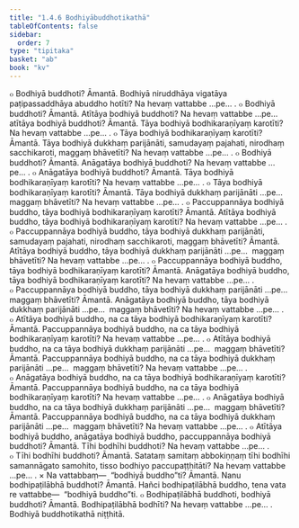```yaml
---
title: "1.4.6 Bodhiyābuddhotikathā"
tableOfContents: false
sidebar:
  order: 7
type: "tipitaka"
basket: "ab"
book: "kv"
---
```



<DynamicBreadcrumb />

<Division number="398" book="kv">

<Paragraph number="1363" book="kv">
๐ Bodhiyā buddhoti? Āmantā. Bodhiyā niruddhāya vigatāya paṭipassaddhāya abuddho hotīti? Na hevaṃ vattabbe …pe… .
</Paragraph>

<Paragraph number="1364" book="kv">
๐ Bodhiyā buddhoti? Āmantā. Atītāya bodhiyā buddhoti? Na hevaṃ vattabbe …pe…  atītāya bodhiyā buddhoti? Āmantā. Tāya bodhiyā bodhikaraṇīyaṃ karotīti? Na hevaṃ vattabbe …pe… .
</Paragraph>

<Paragraph number="1365" book="kv">
๐ Tāya bodhiyā bodhikaraṇīyaṃ karotīti? Āmantā. Tāya bodhiyā dukkhaṃ parijānāti, samudayaṃ pajahati, nirodhaṃ sacchikaroti, maggaṃ bhāvetīti? Na hevaṃ vattabbe …pe… .
</Paragraph>

<Paragraph number="1366" book="kv">
๐ Bodhiyā buddhoti? Āmantā. Anāgatāya bodhiyā buddhoti? Na hevaṃ vattabbe …pe… .
</Paragraph>

<Paragraph number="1367" book="kv">
๐ Anāgatāya bodhiyā buddhoti? Āmantā. Tāya bodhiyā bodhikaraṇīyaṃ karotīti? Na hevaṃ vattabbe …pe… .
</Paragraph>

<Paragraph number="1368" book="kv">
๐ Tāya bodhiyā bodhikaraṇīyaṃ karotīti? Āmantā. Tāya bodhiyā dukkhaṃ parijānāti …pe…  maggaṃ bhāvetīti? Na hevaṃ vattabbe …pe… .
</Paragraph>

<Paragraph number="1369" book="kv">
๐ Paccuppannāya bodhiyā buddho, tāya bodhiyā bodhikaraṇīyaṃ karotīti? Āmantā. Atītāya bodhiyā buddho, tāya bodhiyā bodhikaraṇīyaṃ karotīti? Na hevaṃ vattabbe …pe… .
</Paragraph>

<Paragraph number="1370" book="kv">
๐ Paccuppannāya bodhiyā buddho, tāya bodhiyā dukkhaṃ parijānāti, samudayaṃ pajahati, nirodhaṃ sacchikaroti, maggaṃ bhāvetīti? Āmantā. Atītāya bodhiyā buddho, tāya bodhiyā dukkhaṃ parijānāti …pe…  maggaṃ bhāvetīti? Na hevaṃ vattabbe …pe… .
</Paragraph>

<Paragraph number="1371" book="kv">
๐ Paccuppannāya bodhiyā buddho, tāya bodhiyā bodhikaraṇīyaṃ karotīti? Āmantā. Anāgatāya bodhiyā buddho, tāya bodhiyā bodhikaraṇīyaṃ karotīti? Na hevaṃ vattabbe …pe… .
</Paragraph>

<Paragraph number="1372" book="kv">
๐ Paccuppannāya bodhiyā buddho, tāya bodhiyā dukkhaṃ parijānāti …pe…  maggaṃ bhāvetīti? Āmantā. Anāgatāya bodhiyā buddho, tāya bodhiyā dukkhaṃ parijānāti …pe…  maggaṃ bhāvetīti? Na hevaṃ vattabbe …pe… .
</Paragraph>

<Paragraph number="1373" book="kv">
๐ Atītāya bodhiyā buddho, na ca tāya bodhiyā bodhikaraṇīyaṃ karotīti? Āmantā. Paccuppannāya bodhiyā buddho, na ca tāya bodhiyā bodhikaraṇīyaṃ karotīti? Na hevaṃ vattabbe …pe… .
</Paragraph>

<Paragraph number="1374" book="kv">
๐ Atītāya bodhiyā buddho, na ca tāya bodhiyā dukkhaṃ parijānāti …pe…  maggaṃ bhāvetīti? Āmantā. Paccuppannāya bodhiyā buddho, na ca tāya bodhiyā dukkhaṃ parijānāti …pe…  maggaṃ bhāvetīti? Na hevaṃ vattabbe …pe… .
</Paragraph>

<Paragraph number="1375" book="kv">
๐ Anāgatāya bodhiyā buddho, na ca tāya bodhiyā bodhikaraṇīyaṃ karotīti? Āmantā. Paccuppannāya bodhiyā buddho, na ca tāya bodhiyā bodhikaraṇīyaṃ karotīti? Na hevaṃ vattabbe …pe… .
</Paragraph>

<Paragraph number="1376" book="kv">
๐ Anāgatāya bodhiyā buddho, na ca tāya bodhiyā dukkhaṃ parijānāti …pe…  maggaṃ bhāvetīti? Āmantā. Paccuppannāya bodhiyā buddho, na ca tāya bodhiyā dukkhaṃ parijānāti …pe…  maggaṃ bhāvetīti? Na hevaṃ vattabbe …pe… .
</Paragraph>

</Division>
<Division number="399" book="kv">

<Paragraph number="1377" book="kv">
๐ Atītāya bodhiyā buddho, anāgatāya bodhiyā buddho, paccuppannāya bodhiyā buddhoti? Āmantā. Tīhi bodhīhi buddhoti? Na hevaṃ vattabbe …pe… .
</Paragraph>

<Paragraph number="1378" book="kv">
๐ Tīhi bodhīhi buddhoti? Āmantā. Satataṃ samitaṃ abbokiṇṇaṃ tīhi bodhīhi samannāgato samohito, tisso bodhiyo paccupaṭṭhitāti? Na hevaṃ vattabbe …pe… .
</Paragraph>

<Paragraph number="1379" book="kv">
× Na vattabbaṃ—  “bodhiyā buddho”ti? Āmantā. Nanu bodhipaṭilābhā buddhoti? Āmantā. Hañci bodhipaṭilābhā buddho, tena vata re vattabbe—  “bodhiyā buddho”ti.
</Paragraph>

<Paragraph number="1380" book="kv">
๐ Bodhipaṭilābhā buddhoti, bodhiyā buddhoti? Āmantā. Bodhipaṭilābhā bodhīti? Na hevaṃ vattabbe …pe… .

</Paragraph>
</Division>

<Paragraph number="1381" type="center" book="kv">
Bodhiyā buddhotikathā niṭṭhitā.
</Paragraph>